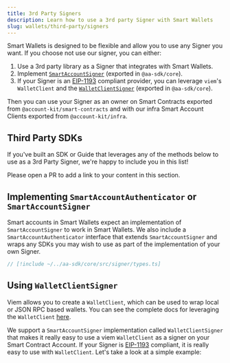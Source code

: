 ```yaml
---
title: 3rd Party Signers
description: Learn how to use a 3rd party Signer with Smart Wallets
slug: wallets/third-party/signers
---
```


Smart Wallets is designed to be flexible and allow you to use any Signer you want. If you choose not use our signer, you can either:

1. Use a 3rd party library as a Signer that integrates with Smart Wallets.
1. Implement [`SmartAccountSigner`](https://github.com/alchemyplatform/aa-sdk/blob/main/aa-sdk/core/src/signer/types.ts#L34) (exported in `@aa-sdk/core`).
1. If your Signer is an [EIP-1193](https://eips.ethereum.org/EIPS/eip-1193) compliant provider, you can leverage `viem`'s `WalletClient` and the [`WalletClientSigner`](/wallets/reference/aa-sdk/core/classes/WalletClientSigner) (exported in `@aa-sdk/core`).

Then you can use your Signer as an owner on Smart Contracts exported from `@account-kit/smart-contracts` and with our infra Smart Account Clients exported from `@account-kit/infra`.

## Third Party SDKs

<Tip>
If you've built an SDK or Guide that leverages any of the methods below to use as a 3rd Party Signer, we're happy to include you in this list!

Please open a PR to add a link to your content in this section.

</Tip>

## Implementing `SmartAccountAuthenticator` or `SmartAccountSigner`

Smart accounts in Smart Wallets expect an implementation of `SmartAccountSigner` to work in Smart Wallets. We also include a `SmartAccountAuthenticator` interface that extends `SmartAccountSigner` and wraps any SDKs you may wish to use as part of the implementation of your own Signer.

```ts types.ts twoslash
// [!include ~/../aa-sdk/core/src/signer/types.ts]
```

## Using `WalletClientSigner`

Viem allows you to create a `WalletClient`, which can be used to wrap local or JSON RPC based wallets. You can see the complete docs for leveraging the `WalletClient` [here](https://viem.sh/docs/clients/wallet).

We support a `SmartAccountSigner` implementation called `WalletClientSigner` that makes it really easy to use a viem `WalletClient` as a signer on your Smart Contract Account. If your Signer is [EIP-1193](https://eips.ethereum.org/EIPS/eip-1193) compliant, it is really easy to use with `WalletClient`. Let's take a look at a simple example:

<Markdown src="../../shared/signer/wallet-client-signer.mdx" />
